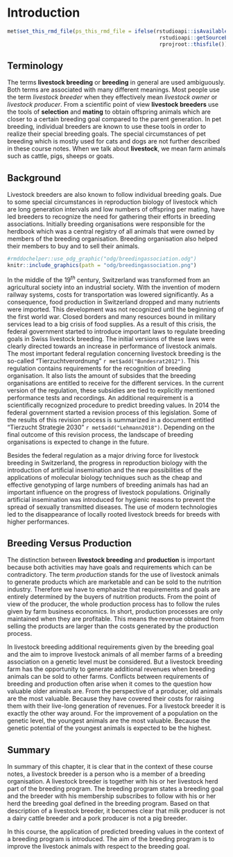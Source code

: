 # Introduction {#gel-intro}
```r
met$set_this_rmd_file(ps_this_rmd_file = ifelse(rstudioapi::isAvailable(), 
                                                 rstudioapi::getSourceEditorContext()$path, 
                                                 rprojroot::thisfile()))
```


## Terminology {#gel-intro-terminology}
The terms __livestock breeding__ or __breeding__ in general are used ambiguously. Both terms are associated with many different meanings. Most people use the term _livestock breeder_ when they effectively mean _livestock owner_ or _livestock producer_. From a scientific point of view __livestock breeders__ use the tools of __selection__ and __mating__ to obtain offspring animals which are closer to a certain breeding goal compared to the parent generation. In pet breeding, individual breeders are known to use these tools in order to realize their special breeding goals. The special circumstances of pet breeding which is mostly used for cats and dogs are not further described in these course notes. When we talk about __livestock__, we mean farm animals such as cattle, pigs, sheeps or goats.


## Background {#gel-intro-background}
Livestock breeders are also known to follow individual breeding goals. Due to some special circumstances in reproduction biology of livestock which are long generation intervals and low numbers of offspring per mating, have led breeders to recognize the need for gathering their efforts in breeding associations. Initially breeding organisations were responsible for the herdbook which was a central registry of all animals that were owned by members of the breeding organisation. Breeding organisation also helped their members to buy and to sell their animals. 

```r
#rmddochelper::use_odg_graphic("odg/breedingassociation.odg")
knitr::include_graphics(path = "odg/breedingassociation.png")
```
 
In the middle of the $19^{th}$ century, Switzerland was transformed from an agricultural society into an industrial society. With the invention of modern railway systems, costs for transportation was lowered significantly. As a consequence, food production in Switzerland dropped and many nutrients were imported. This development was not recognized until the beginning of the first world war. Closed borders and many resources bound in military services lead to a big crisis of food supplies. As a result of this crisis, the federal government started to introduce important laws to regulate breeding goals in Swiss livestock breeding. The initial versions of these laws were clearly directed towards an increase in performance of livestock animals. The most important federal regulation concerning livestock breeding is the so-called "Tierzuchtverordnung" `r met$add("Bundesrat2012")`. This regulation contains requirements for the recognition of breeding organisation. It also lists the amount of subsides that the breeding organisations are entitled to receive for the different services. In the current version of the regulation, these subsidies are tied to explicitly mentioned performance tests and recordings. An additional requirement is a scientifically recognized procedure to predict breeding values. In 2014 the federal government started a revision process of this legislation. Some of the results of this revision process is summarized in a document entitled "Tierzucht Strategie 2030" `r met$add("Lehmann2018")`. Depending on the final outcome of this revision process, the landscape of breeding organisations is expected to change in the future. 

Besides the federal regulation as a major driving force for livestock breeding in Switzerland, the progress in reproduction biology with the introduction of artificial insemination and the new possibilities of the applications of molecular biology techniques such as the cheap and effective genotyping of large numbers of breeding animals has had an important influence on the progress of livestock populations. Originally artificial insemination was introduced for hygienic reasons to prevent the spread of sexually transmitted diseases. The use of modern technologies led to the disappearance of locally rooted livestock breeds for breeds with higher performances. 


## Breeding Versus Production {#gel-intro-breedingvsproduction}
The distinction between __livestock breeding__ and __production__ is important because both activities may have goals and requirements which can be contradictory. The term _production_ stands for the use of livestock animals to generate products which are marketable and can be sold to the nutrition industry. Therefore we have to emphasize that requirements and goals are entirely determined by the buyers of nutrition products. From the point of view of the producer, the whole production process has to follow the rules given by farm business economics. In short, production processes are only maintained when they are profitable. This means the revenue obtained from selling the products are larger than the costs generated by the production process.

In livestock breeding additional requirements given by the breeding goal and the aim to improve livestock animals of all member farms of a breeding association on a genetic level must be considered. But a livestock breeding farm has the opportunity to generate additional revenues when breeding animals can be sold to other farms. Conflicts between requirements of breeding and production often arise when it comes to the question how valuable older animals are. From the perspective of a producer, old animals are the most valuable. Because they have covered their costs for raising them with their live-long generation of revenues. For a livestock breeder it is exactly the other way around. For the improvement of a population on the genetic level, the youngest animals are the most valuable. Because the genetic potential of the youngest animals is expected to be the highest.


## Summary {#gel-intro-summary}
In summary of this chapter, it is clear that in the context of these course notes, a livestock breeder is a person who is a member of a breeding organisation. A livestock breeder is together with his or her livestock herd part of the breeding program. The breeding program states a breeding goal and the breeder with his membership subscribes to follow with his or her herd the breeding goal defined in the breeding program. Based on that description of a livestock breeder, it becomes clear that milk producer is not a dairy cattle breeder and a pork producer is not a pig breeder. 

In this course, the application of predicted breeding values in the context of a breeding program is introduced. The aim of the breeding program is to improve the livestock animals with respect to the breeding goal.
 

